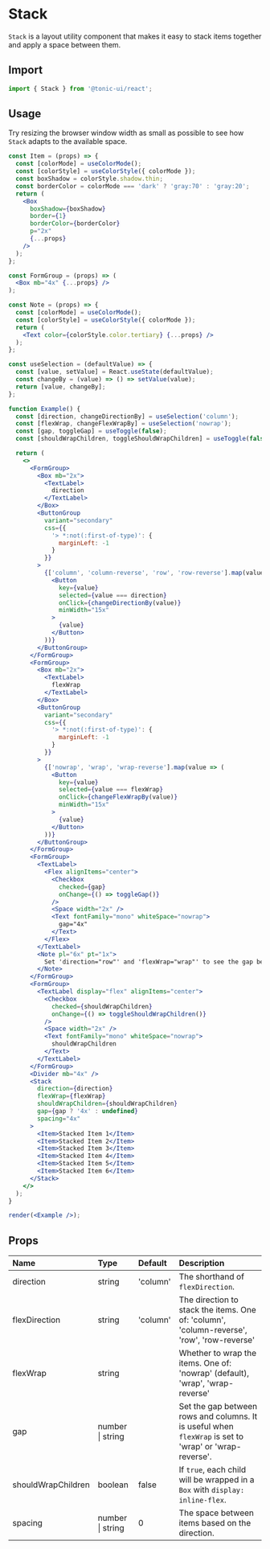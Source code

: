 # Stack

`Stack` is a layout utility component that makes it easy to stack items together and apply a space between them.

## Import

```js
import { Stack } from '@tonic-ui/react';
```

## Usage

Try resizing the browser window width as small as possible to see how `Stack` adapts to the available space.

```jsx noInline
const Item = (props) => {
  const [colorMode] = useColorMode();
  const [colorStyle] = useColorStyle({ colorMode });
  const boxShadow = colorStyle.shadow.thin;
  const borderColor = colorMode === 'dark' ? 'gray:70' : 'gray:20';
  return (
    <Box
      boxShadow={boxShadow}
      border={1}
      borderColor={borderColor}
      p="2x"
      {...props}
    />
  );
};

const FormGroup = (props) => (
  <Box mb="4x" {...props} />
);

const Note = (props) => {
  const [colorMode] = useColorMode();
  const [colorStyle] = useColorStyle({ colorMode });
  return (
    <Text color={colorStyle.color.tertiary} {...props} />
  );
};

const useSelection = (defaultValue) => {
  const [value, setValue] = React.useState(defaultValue);
  const changeBy = (value) => () => setValue(value);
  return [value, changeBy];
};

function Example() {
  const [direction, changeDirectionBy] = useSelection('column');
  const [flexWrap, changeFlexWrapBy] = useSelection('nowrap');
  const [gap, toggleGap] = useToggle(false);
  const [shouldWrapChildren, toggleShouldWrapChildren] = useToggle(false);

  return (
    <>
      <FormGroup>
        <Box mb="2x">
          <TextLabel>
            direction
          </TextLabel>
        </Box>
        <ButtonGroup
          variant="secondary"
          css={{
            '> *:not(:first-of-type)': {
              marginLeft: -1
            }
          }}
        >
          {['column', 'column-reverse', 'row', 'row-reverse'].map(value => (
            <Button
              key={value}
              selected={value === direction}
              onClick={changeDirectionBy(value)}
              minWidth="15x"
            >
              {value}
            </Button>
          ))}
        </ButtonGroup>
      </FormGroup>
      <FormGroup>
        <Box mb="2x">
          <TextLabel>
            flexWrap
          </TextLabel>
        </Box>
        <ButtonGroup
          variant="secondary"
          css={{
            '> *:not(:first-of-type)': {
              marginLeft: -1
            }
          }}
        >
          {['nowrap', 'wrap', 'wrap-reverse'].map(value => (
            <Button
              key={value}
              selected={value === flexWrap}
              onClick={changeFlexWrapBy(value)}
              minWidth="15x"
            >
              {value}
            </Button>
          ))}
        </ButtonGroup>
      </FormGroup>
      <FormGroup>
        <TextLabel>
          <Flex alignItems="center">
            <Checkbox
              checked={gap}
              onChange={() => toggleGap()}
            />
            <Space width="2x" />
            <Text fontFamily="mono" whiteSpace="nowrap">
              gap="4x"
            </Text>
          </Flex>
        </TextLabel>
        <Note pl="6x" pt="1x">
          Set 'direction="row"' and 'flexWrap="wrap"' to see the gap between rows.
        </Note>
      </FormGroup>
      <FormGroup>
        <TextLabel display="flex" alignItems="center">
          <Checkbox
            checked={shouldWrapChildren}
            onChange={() => toggleShouldWrapChildren()}
          />
          <Space width="2x" />
          <Text fontFamily="mono" whiteSpace="nowrap">
            shouldWrapChildren
          </Text>
        </TextLabel>
      </FormGroup>
      <Divider mb="4x" />
      <Stack
        direction={direction}
        flexWrap={flexWrap}
        shouldWrapChildren={shouldWrapChildren}
        gap={gap ? '4x' : undefined}
        spacing="4x"
      >
        <Item>Stacked Item 1</Item>
        <Item>Stacked Item 2</Item>
        <Item>Stacked Item 3</Item>
        <Item>Stacked Item 4</Item>
        <Item>Stacked Item 5</Item>
        <Item>Stacked Item 6</Item>
      </Stack>
    </>
  );
}

render(<Example />);
```

## Props

| Name | Type | Default | Description |
| :--- | :--- | :------ | :---------- |
| direction | string | 'column' | The shorthand of `flexDirection`. |
| flexDirection | string | 'column' | The direction to stack the items. One of: 'column', 'column-reverse', 'row', 'row-reverse' |
| flexWrap | string | | Whether to wrap the items. One of: 'nowrap' (default), 'wrap', 'wrap-reverse' |
| gap | number \| string | | Set the gap between rows and columns. It is useful when `flexWrap` is set to 'wrap' or 'wrap-reverse'. |
| shouldWrapChildren | boolean | false | If `true`, each child will be wrapped in a `Box` with `display: inline-flex`. |
| spacing | number \| string | 0 | The space between items based on the direction. |
